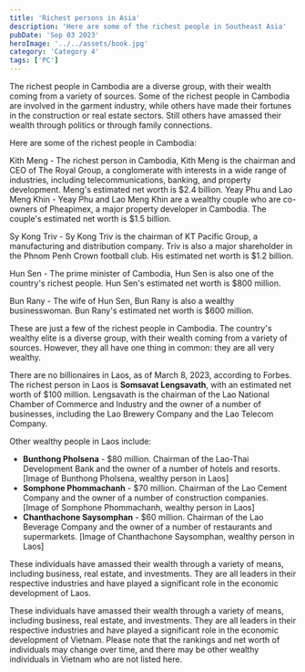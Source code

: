 ```yaml
---
title: 'Richest persons in Asia'
description: 'Here are some of the richest people in Southeast Asia'
pubDate: 'Sep 03 2023'
heroImage: '../../assets/book.jpg'
category: 'Category 4'
tags: ['PC']
---
```



The richest people in Cambodia are a diverse group, with their wealth coming from a variety of sources. Some of the richest people in Cambodia are involved in the garment industry, while others have made their fortunes in the construction or real estate sectors. Still others have amassed their wealth through politics or through family connections.

Here are some of the richest people in Cambodia:

 Kith Meng - The richest person in Cambodia, Kith Meng is the chairman and CEO of The Royal Group, a conglomerate with interests in a wide range of industries, including telecommunications, banking, and property development. Meng's estimated net worth is $2.4 billion.
 Yeay Phu and Lao Meng Khin - Yeay Phu and Lao Meng Khin are a wealthy couple who are co-owners of Pheapimex, a major property developer in Cambodia. The couple's estimated net worth is $1.5 billion.

 Sy Kong Triv - Sy Kong Triv is the chairman of KT Pacific Group, a manufacturing and distribution company. Triv is also a major shareholder in the Phnom Penh Crown football club. His estimated net worth is $1.2 billion.

 Hun Sen - The prime minister of Cambodia, Hun Sen is also one of the country's richest people. Hun Sen's estimated net worth is $800 million.

 Bun Rany - The wife of Hun Sen, Bun Rany is also a wealthy businesswoman. Bun Rany's estimated net worth is $600 million.

These are just a few of the richest people in Cambodia. The country's wealthy elite is a diverse group, with their wealth coming from a variety of sources. However, they all have one thing in common: they are all very wealthy.



There are no billionaires in Laos, as of March 8, 2023, according to Forbes. The richest person in Laos is **Somsavat Lengsavath**, with an estimated net worth of $100 million. Lengsavath is the chairman of the Lao National Chamber of Commerce and Industry and the owner of a number of businesses, including the Lao Brewery Company and the Lao Telecom Company.

Other wealthy people in Laos include:

* **Bunthong Pholsena** - $80 million. Chairman of the Lao-Thai Development Bank and the owner of a number of hotels and resorts.
[Image of Bunthong Pholsena, wealthy person in Laos]
* **Somphone Phommachanh** - $70 million. Chairman of the Lao Cement Company and the owner of a number of construction companies.
[Image of Somphone Phommachanh, wealthy person in Laos]
* **Chanthachone Saysomphan** - $60 million. Chairman of the Lao Beverage Company and the owner of a number of restaurants and supermarkets.
[Image of Chanthachone Saysomphan, wealthy person in Laos]

These individuals have amassed their wealth through a variety of means, including business, real estate, and investments. They are all leaders in their respective industries and have played a significant role in the economic development of Laos.


These individuals have amassed their wealth through a variety of means, including business, real estate, and investments. They are all leaders in their respective industries and have played a significant role in the economic development of Vietnam. Please note that the rankings and net worth of individuals may change over time, and there may be other wealthy individuals in Vietnam who are not listed here.